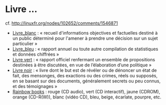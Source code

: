 = Livre ... =
cf. http://linuxfr.org/nodes/102652/comments/1546871 

* [[http://fr.wikipedia.org/wiki/Livre_blanc|Livre_blanc]] : « recueil d'informations objectives et factuelles destiné à un public déterminé pour l'amener à prendre une décision sur un sujet particulier »
* [[http://fr.wikipedia.org/wiki/Livre_bleu|Livre_bleu]] : « rapport annuel ou toute autre compilation de statistiques et données chiffrées »
* [[http://fr.wikipedia.org/wiki/Livre_vert_%28rapport%29|Livre vert]] : « rapport officiel renfermant un ensemble de propositions destinées à être discutées, en vue de l’élaboration d’une politique »
* [[http://fr.wikipedia.org/wiki/Livre_noir|Livre noir]] : « livre dont le but est de révéler ou de dénoncer un état de fait, des mensonges, des exactions ou des crimes, réels ou supposés, en se basant sur des documents, généralement secrets ou peu connus, et des témoignages »
* [[http://en.wikipedia.org/wiki/Rainbow_Books|Rainbow books]] : rouge (CD audio), vert (CD interactif), jaune (CDROM), orange (CD-R(W)), blanc (vidéo CD), bleu, beige, écarlate, pourpre, etc.

